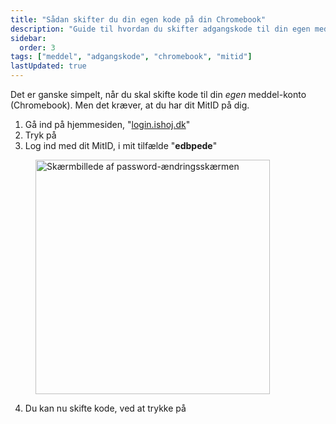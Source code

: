 ```yaml
---
title: "Sådan skifter du din egen kode på din Chromebook"
description: "Guide til hvordan du skifter adgangskode til din egen meddel-konto på din Chromebook ved hjælp af MitID."
sidebar:
  order: 3
tags: ["meddel", "adgangskode", "chromebook", "mitid"]
lastUpdated: true
---
```


Det er ganske simpelt, når du skal skifte kode til din _egen_ meddel-konto (Chromebook). Men det kræver, at du har dit MitID på dig.

1. Gå ind på hjemmesiden, "[login.ishoj.dk](https://login.ishoj.dk)"
2. Tryk på <img src="/assets/images/skift-af-koder/password-settings-button-01.png" alt="" class="inline-image" />
3. Log ind med dit MitID, i mit tilfælde "**edbpede**"

<figure>
  <img src="/assets/images/skift-af-koder/password-change-screen-01.png" alt="Skærmbillede af password-ændringsskærmen" width="375" />
  <figcaption></figcaption>
</figure>

4. Du kan nu skifte kode, ved at trykke på <img src="/assets/images/skift-af-koder/password-change-button-01.png" alt="" class="inline-image" />
